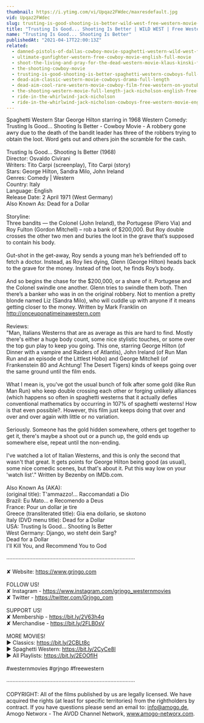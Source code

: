 ```yaml
---
thumbnail: https://i.ytimg.com/vi/Upqaz2FWdec/maxresdefault.jpg
vid: Upqaz2FWdec
slug: trusting-is-good-shooting-is-better-wild-west-free-western-movie-cowboys-english
title: "Trusting Is Good... Shooting Is Better | WILD WEST | Free Western Movie | Cowboys | English"
name: "Trusting Is Good... Shooting Is Better"
publishedAt: "2021-04-17T22:00:13Z"
related:
  - damned-pistols-of-dallas-cowboy-movie-spaghetti-western-wild-west-free-full-western-movie
  - ultimate-gunfighter-western-free-cowboy-movie-english-full-movie
  - shoot-the-living-and-pray-for-the-dead-western-movie-klaus-kinski-full-movie
  - the-shooting-cowboy-movie
  - trusting-is-good-shooting-is-better-spaghetti-western-cowboys-full-western
  - dead-aim-classic-western-movie-cowboys-drama-full-length
  - dead-aim-cool-rare-western-movie-cowboy-film-free-western-on-youtube-english
  - the-shooting-western-movie-full-length-jack-nicholson-english-free-full-westerns
  - ride-in-the-whirlwind-jack-nicholson
  - ride-in-the-whirlwind-jack-nicholson-cowboys-free-western-movie-english
---
```


Spaghetti Western Star George Hilton starring in 1968 Western Comedy: Trusting Is Good... Shooting Is Better - Cowboy Movie - A robbery gone awry due to the death of the bandit leader has three of the robbers trying to obtain the loot. Word gets out and others join the scramble for the cash. <br />
<br />
Trusting Is Good... Shooting Is Better (1968)<br />
Director: Osvaldo Civirani<br />
Writers: Tito Carpi (screenplay), Tito Carpi (story)<br />
Stars: George Hilton, Sandra Milo, John Ireland <br />
Genres: Comedy | Western <br />
Country: Italy<br />
Language: English<br />
Release Date: 2 April 1971 (West Germany) <br />
Also Known As: Dead for a Dollar <br />
<br />
Storyline:<br />
Three bandits — the Colonel (John Ireland), the Portugese (Piero Via) and Roy Fulton (Gordon Mitchell) – rob a bank of $200,000. But Roy double crosses the other two men and buries the loot in the grave that’s supposed to contain his body.<br />
<br />
Gut-shot in the get-away, Roy sends a young man he’s befriended off to fetch a doctor. Instead, as Roy lies dying, Glenn (George Hilton) heads back to the grave for the money. Instead of the loot, he finds Roy’s body.<br />
<br />
And so begins the chase for the $200,000, or a share of it. Portugese and the Colonel swindle one another. Glenn tries to swindle them both. Then there’s a banker who was in on the original robbery. Not to mention a pretty blonde named Liz (Sandra Milo), who will cuddle up with anyone if it means getting closer to the money. Written by Mark Franklin on http://onceuponatimeinawestern.com<br />
<br />
Reviews:<br />
"Man, Italians Westerns that are as average as this are hard to find. Mostly there's either a huge body count, some nice stylistic touches, or some over the top gun play to keep you going. This one, starring George Hilton (of Dinner with a vampire and Raiders of Atlantis), John Ireland (of Run Man Run and an episode of the Littlest Hobo) and George Mitchell (of Frankenstein 80 and Achtung! The Desert Tigers) kinds of keeps going over the same ground until the film ends.<br />
<br />
What I mean is, you've got the usual bunch of folk after some gold (like Run Man Run) who keep double crossing each other or forging unlikely alliances (which happens so often in spaghetti westerns that it actually defies conventional mathematics by occurring in 107% of spaghetti westerns! How is that even possible?. However, this film just keeps doing that over and over and over again with little or no variation.<br />
<br />
Seriously. Someone has the gold hidden somewhere, others get together to get it, there's maybe a shoot out or a punch up, the gold ends up somewhere else, repeat until the non-ending.<br />
<br />
I've watched a lot of Italian Westerns, and this is only the second that wasn't that great. It gets points for George Hilton being good (as usual), some nice comedic scenes, but that's about it. Put this way low on your 'watch list'." Written by Bezenby on IMDb.com.<br />
<br />
Also Known As (AKA):<br />
(original title): T'ammazzo!... Raccomandati a Dio<br />
Brazil: Eu Mato... e Recomendo a Deus<br />
France: Pour un dollar je tire<br />
Greece (transliterated title): Gia ena dollario, se skotono<br />
Italy (DVD menu title): Dead for a Dollar<br />
USA: Trusting Is Good... Shooting Is Better<br />
West Germany: Django, wo steht dein Sarg?<br />
 Dead for a Dollar<br />
 I'll Kill You, and Recommend You to God<br />
<br />
····················································································<br />
<br />
✘ Website: https://www.grjngo.com<br />
<br />
FOLLOW US!<br />
✘ Instagram - https://www.instagram.com/grjngo_westernmovies<br />
✘ Twitter - https://twitter.com/Grjngo_com<br />
<br />
SUPPORT US!<br />
✘ Membership - https://bit.ly/2V63h4q<br />
✘ Merchandise - https://bit.ly/2FLB0sV<br />
<br />
MORE MOVIES! <br />
► Classics: https://bit.ly/2CBLt8c <br />
► Spaghetti Western: https://bit.ly/2CyCe8I <br />
► All Playlists: https://bit.ly/2EOOfIH <br />
<br />
#westernmovies #grjngo #freewestern<br />
<br />
····················································································<br />
<br />
COPYRIGHT: All of the films published by us are legally licensed. We have acquired the rights (at least for specific territories) from the rightholders by contract. If you have questions please send an email to: info@amogo.de, Amogo Networx - The AVOD Channel Network, www.amogo-networx.com.